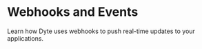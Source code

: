 # Webhooks and Events

Learn how Dyte uses webhooks to push real-time updates to your applications.

<CardSection id="Webhooks">

  <Card
    title="Webhooks Overview"
    to="/guides/integrate-core-features/webhooks/webhooks-overview"
  />
  <Card
    title="Set Up Webhooks to Receive Real-time Updates"
    to="/guides/integrate-core-features/webhooks/webhooks-and-events"
  />
  <Card
    title="View Webhook Events List"
    to="/guides/integrate-core-features/webhooks/webhook-events"
  />
  <Card
    title="Verify Webhooks"
    to="/guides/integrate-core-features/webhooks/signatures"
  />
</CardSection>
